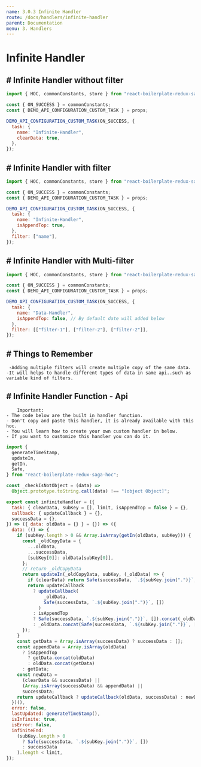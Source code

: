 ```yaml
---
name: 3.0.3 Infinite Handler
route: /docs/handlers/infinite-handler
parent: Documentation
menu: 3. Handlers
---
```


# Infinite Handler

## # Infinite Handler without filter

```javascript {.line-numbers}
import { HOC, commonConstants, store } from "react-boilerplate-redux-saga-hoc";

const { ON_SUCCESS } = commonConstants;
const { DEMO_API_CONFIGURATION_CUSTOM_TASK } = props;

DEMO_API_CONFIGURATION_CUSTOM_TASK(ON_SUCCESS, {
  task: {
    name: "Infinite-Handler",
    clearData: true,
  },
});
```

## # Infinite Handler with filter

```javascript {.line-numbers}
import { HOC, commonConstants, store } from "react-boilerplate-redux-saga-hoc";

const { ON_SUCCESS } = commonConstants;
const { DEMO_API_CONFIGURATION_CUSTOM_TASK } = props;

DEMO_API_CONFIGURATION_CUSTOM_TASK(ON_SUCCESS, {
  task: {
    name: "Infinite-Handler",
    isAppendTop: true,
  },
  filter: ["name"],
});
```

## # Infinite Handler with Multi-filter

```javascript {.line-numbers}
import { HOC, commonConstants, store } from "react-boilerplate-redux-saga-hoc";

const { ON_SUCCESS } = commonConstants;
const { DEMO_API_CONFIGURATION_CUSTOM_TASK } = props;

DEMO_API_CONFIGURATION_CUSTOM_TASK(ON_SUCCESS, {
  task: {
    name: "Data-Handler",
    isAppendTop: false, // By default date will added below
  },
  filter: [["filter-1"], ["filter-2"], ["filter-2"]],
});
```

## # Things to Remember

     -Adding multiple filters will create multiple copy of the same data.
    -It will helps to handle different types of data in same api..such as variable kind of filters.

## # Infinite Handler Function - Api

        Important:
    - The code below are the built in handler function.
    - Don't copy and paste this handler, it is already available with this hoc.
    - You will learn how to create your own custom handler in below.
    - If you want to customize this handler you can do it.

```javascript {.line-numbers}
import {
  generateTimeStamp,
  updateIn,
  getIn,
  Safe,
} from "react-boilerplate-redux-saga-hoc";

const _checkIsNotObject = (data) =>
  Object.prototype.toString.call(data) !== "[object Object]";

export const infiniteHandler = ({
  task: { clearData, subKey = [], limit, isAppendTop = false } = {},
  callback: { updateCallback } = {},
  successData = {},
}) => ({ data: oldData = {} } = {}) => ({
  data: (() => {
    if (subKey.length > 0 && Array.isArray(getIn(oldData, subKey))) {
      const _oldCopyData = {
        ...oldData,
        ...successData,
        [subKey[0]]: oldData[subKey[0]],
      };
      // return _oldCopyData
      return updateIn(_oldCopyData, subKey, (_oldData) => {
        if (clearData) return Safe(successData, `.${subKey.join(".")}`, []);
        return updateCallback
          ? updateCallback(
              _oldData,
              Safe(successData, `.${subKey.join(".")}`, [])
            )
          : isAppendTop
          ? Safe(successData, `.${subKey.join(".")}`, []).concat(_oldData)
          : _oldData.concat(Safe(successData, `.${subKey.join(".")}`, []));
      });
    }
    const getData = Array.isArray(successData) ? successData : [];
    const appendData = Array.isArray(oldData)
      ? isAppendTop
        ? getData.concat(oldData)
        : oldData.concat(getData)
      : getData;
    const newData =
      (clearData && successData) ||
      (Array.isArray(successData) && appendData) ||
      successData;
    return updateCallback ? updateCallback(oldData, successData) : newData;
  })(),
  error: false,
  lastUpdated: generateTimeStamp(),
  isInfinite: true,
  isError: false,
  infiniteEnd:
    (subKey.length > 0
      ? Safe(successData, `.${subKey.join(".")}`, [])
      : successData
    ).length < limit,
});
```
